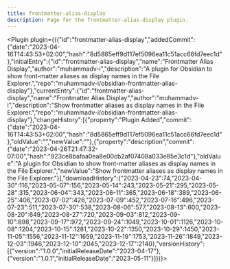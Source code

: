 ---
title: frontmatter-alias-display
description: Page for the frontmatter-alias-display plugin.
---


<Plugin plugin={({"id":"frontmatter-alias-display","addedCommit":{"date":"2023-04-16T14:43:53+02:00","hash":"8d5865eff9d117ef5096ea11c51acc66fd7eec1d"},"initialEntry":{"id":"frontmatter-alias-display","name":"Frontmatter Alias Display","author":"muhammadv-i","description":"A plugin for Obsidian to show front-matter aliases as display names in the File Explorer.","repo":"muhammadv-i/obsidian-frontmatter-alias-display"},"currentEntry":{"id":"frontmatter-alias-display","name":"Frontmatter Alias Display","author":"muhammadv-i","description":"Show frontmatter aliases as display names in the File Explorer.","repo":"muhammadv-i/obsidian-frontmatter-alias-display"},"changeHistory":[{"property":"Plugin Added","commit":{"date":"2023-04-16T14:43:53+02:00","hash":"8d5865eff9d117ef5096ea11c51acc66fd7eec1d"},"oldValue":"","newValue":""},{"property":"description","commit":{"date":"2023-04-26T21:47:32-07:00","hash":"923ce8bafaa0ea8e00cb2af07408a033e85e3c1d"},"oldValue":"A plugin for Obsidian to show front-matter aliases as display names in the File Explorer.","newValue":"Show frontmatter aliases as display names in the File Explorer."}],"downloadHistory":{"2023-04-23":74,"2023-04-30":116,"2023-05-07":156,"2023-05-14":243,"2023-05-21":295,"2023-05-28":315,"2023-06-04":343,"2023-06-11":365,"2023-06-18":389,"2023-06-25":406,"2023-07-02":426,"2023-07-09":452,"2023-07-16":496,"2023-07-23":511,"2023-07-30":538,"2023-08-06":577,"2023-08-13":600,"2023-08-20":649,"2023-08-27":720,"2023-09-03":812,"2023-09-10":898,"2023-09-17":972,"2023-09-24":1049,"2023-10-01":1126,"2023-10-08":1204,"2023-10-15":1281,"2023-10-22":1350,"2023-10-29":1450,"2023-11-05":1556,"2023-11-12":1659,"2023-11-19":1753,"2023-11-26":1849,"2023-12-03":1946,"2023-12-10":2045,"2023-12-17":2140},"versionHistory":[{"version":"1.0.0","initialReleaseDate":"2023-04-17"},{"version":"1.0.1","initialReleaseDate":"2023-05-11"}]})}></Plugin>